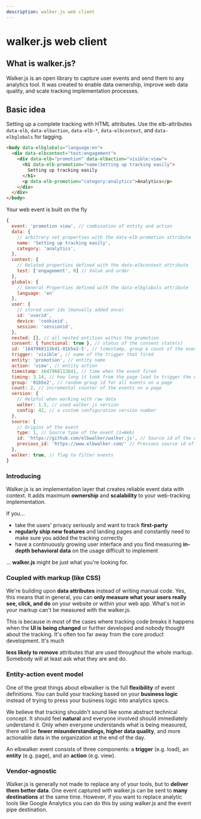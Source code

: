 ```yaml
---
description: walker.js web client
---
```


# walker.js web client

## What is walker.js?

Walker.js is an open library to capture user events and send them to any
analytics tool. It was created to enable data ownership, improve web data
quality, and scale tracking implementation processes.

## Basic idea

Setting up a complete tracking with HTML attributes. Use the elb-attributes
`data-elb`, `data-elbaction`, `data-elb-*`, `data-elbcontext`, and
`data-elbglobals` for tagging.

```html
<body data-elbglobals="language:en">
  <div data-elbcontext="test:engagement">
    <div data-elb="promotion" data-elbaction="visible:view">
      <h1 data-elb-promotion="name:Setting up tracking easily">
        Setting up tracking easily
      </h1>
      <p data-elb-promotion="category:analytics">Analytics</p>
    </div>
  </div>
</body>
```

Your web event is built on the fly

```js
{
  event: 'promotion view', // combination of entity and action
  data: {
    // arbitrary set properties with the data-elb-promotion attribute
    name: 'Setting up tracking easily',
    category: 'analytics',
  },
  context: {
    // Related properties defined with the data-elbcontext attribute
    test: ['engagement', 0] // Value and order
  },
  globals: {
    // General Properties defined with the data-elbglobals attribute
    language: 'en'
  },
  user: {
    // stored user ids (manually added once)
    id: 'userid',
    device: 'cookieid',
    session: 'sessionid',
  },
  nested: [], // all nested entities within the promotion
  consent: { functional: true }, // status of the consent state(s)
  id: '1647968113641-01b5e2-5', // timestamp, group & count of the event
  trigger: 'visible', // name of the trigger that fired
  entity: 'promotion', // entity name
  action: 'view', // entity action
  timestamp: 1647968113641, // time when the event fired
  timing: 3.14, // how long it took from the page load to trigger the event
  group: '01b5e2', // random group id for all events on a page
  count: 2, // incremental counter of the events on a page
  version: {
    // Helpful when working with raw data
    walker: 1.5, // used walker.js version
    config: 42, // a custom configuration version number
  },
  source: {
    // Origins of the event
    type: 1, // Source type of the event (1=Web)
    id: 'https://github.com/elbwalker/walker.js', // Source id of the event's origin (url)
    previous_id: 'https://www.elbwalker.com/' // Previous source id of the event's origin (referrer)
  },
  walker: true, // flag to filter events
}
```

### Introducing

Walker.js is an implementation layer that creates reliable event data with
context. It adds maximum **ownership** and **scalability** to your web-tracking
implementation.

If you...

- take the users' privacy seriously and want to track **first-party**
- **regularly ship new features** and landing pages and constantly need to make
  sure you added the tracking correctly
- have a continuously growing user interface and you find measuring **in-depth
  behavioral data** on the usage difficult to implement

... **walker.js** might be just what you're looking for.

### Coupled with markup (like CSS)

We're building upon **data attributes** instead of writing manual code. Yes,
this means that in general, you can **only measure what your users really see,
click, and do** on your website or within your web app. What's not in your
markup can't be measured with the walker.js.

This is because in most of the cases where tracking code breaks it happens when
the **UI is being changed** or further developed and nobody thought about the
tracking. It's often too far away from the core product development. It's much

**less likely to remove** attributes that are used throughout the whole markup.
Somebody will at least ask what they are and do.

### Entity-action event model

One of the great things about elbwalker is the full **flexibility** of event
definitions. You can build your tracking based on your **business logic**
instead of trying to press your business logic into analytics specs.

We believe that tracking shouldn't sound like some abstract technical concept.
It should feel **natural** and everyone involved should immediately understand
it. Only when everyone understands what is being measured, there will be **fewer
misunderstandings, higher data quality**, and more actionable data in the
organization at the end of the day.

An elbwalker event consists of three components: a **trigger** (e.g. load), an
**entity** (e.g. page), and an **action** (e.g. view).

### Vendor-agnostic

Walker.js is generally not made to replace any of your tools, but to **deliver
them better data**. One event captured with walker.js can be sent to **many
destinations** at the same time. However, if you want to replace analytic tools
like Google Analytics you can do this by using walker.js and the event pipe
destination.
